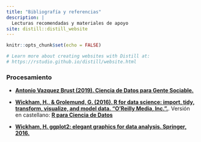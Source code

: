 ```yaml
---
title: "Bibliografía y referencias"
description: |
  Lecturas recomendadas y materiales de apoyo
site: distill::distill_website
---
```


```r
knitr::opts_chunk$set(echo = FALSE)

# Learn more about creating websites with Distill at:
# https://rstudio.github.io/distill/website.html

```


### Procesamiento

-   [**Antonio Vazquez Brust (2019). Ciencia de Datos para Gente Sociable.**](https://bitsandbricks.github.io/ciencia_de_datos_gente_sociable/)

-   [**Wickham, H., & Grolemund, G. (2016). R for data science: import, tidy, transform, visualize, and model data. “O’Reilly Media, Inc.”.**](https://es.r4ds.hadley.nz/). 
Versión en castellano: [**R para Ciencia de Datos**](https://es.r4ds.hadley.nz/)

-   [**Wickham, H. ggplot2: elegant graphics for data analysis. Springer, 2016.**]( https://ggplot2-book.org/)

